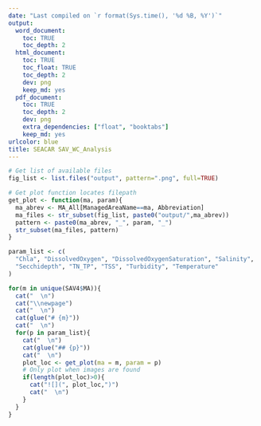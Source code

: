```yaml
---
date: "Last compiled on `r format(Sys.time(), '%d %B, %Y')`"
output:
  word_document:
    toc: TRUE
    toc_depth: 2
  html_document:
    toc: TRUE
    toc_float: TRUE
    toc_depth: 2
    dev: png
    keep_md: yes
  pdf_document:
    toc: TRUE
    toc_depth: 2
    dev: png
    extra_dependencies: ["float", "booktabs"]
    keep_md: yes
urlcolor: blue
title: SEACAR SAV_WC_Analysis
---
```


```r
# Get list of available files
fig_list <- list.files("output", pattern=".png", full=TRUE)

# Get plot function locates filepath
get_plot <- function(ma, param){
  ma_abrev <- MA_All[ManagedAreaName==ma, Abbreviation]
  ma_files <- str_subset(fig_list, paste0("output/",ma_abrev))
  pattern <- paste0(ma_abrev, "_", param, "_")
  str_subset(ma_files, pattern)
}
```


```r
param_list <- c(
  "Chla", "DissolvedOxygen", "DissolvedOxygenSaturation", "Salinity", 
  "Secchidepth", "TN_TP", "TSS", "Turbidity", "Temperature"
)

for(m in unique(SAV4$MA)){
  cat("  \n")
  cat("\\newpage")
  cat("  \n")
  cat(glue("# {m}"))
  cat("  \n")
  for(p in param_list){
    cat("  \n")
    cat(glue("## {p}"))
    cat("  \n")
    plot_loc <- get_plot(ma = m, param = p)
    # Only plot when images are found
    if(length(plot_loc)>0){
      cat("![](", plot_loc,")")
      cat("  \n")
    }
  }
}

```